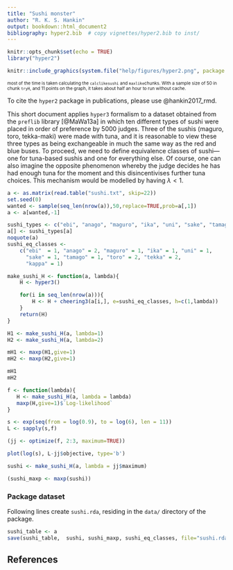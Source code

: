 ```yaml
---
title: "Sushi monster"
author: "R. K. S. Hankin"
output: bookdown::html_document2
bibliography: hyper2.bib  # copy vignettes/hyper2.bib to inst/
---
```


```r
knitr::opts_chunk$set(echo = TRUE)
library("hyper2")
```

```r
knitr::include_graphics(system.file("help/figures/hyper2.png", package = "hyper2"))
```


<font size="1"> most of the time is taken calculating the
`calclikesushi` and `maxlike`chunks.  With a sample size of 50 in
chunk `tryH`, and 11 points on the graph, it takes about half an hour
to run without cache. </font>

To cite the `hyper2` package in publications, please use @hankin2017_rmd.

This short document applies `hyper3` formalism to a dataset
obtained from the `preflib` library [@MaWa13a] in which ten
different types of sushi were placed in order of preference by 5000
judges.  Three of the sushis (maguro, toro, tekka-maki) were made with
tuna, and it is reasonable to view these three types as being
exchangeable in much the same way as the red and blue buses.  To
proceed, we need to define equivalence classes of sushi---one for
tuna-based sushis and one for everything else.  Of course, one can
also imagine the opposite phenomenon whereby the judge decides he has
had enough tuna for the moment and this disincentivises further tuna
choices.  This mechanism would be modelled by having $\lambda<1$.


```r
a <- as.matrix(read.table("sushi.txt", skip=22))
set.seed(0)
wanted <- sample(seq_len(nrow(a)),50,replace=TRUE,prob=a[,1])
a <- a[wanted,-1]
```

```r
sushi_types <- c("ebi", "anago", "maguro", "ika", "uni", "sake", "tamago", "toro", "tekka", "kappa")
a[] <- sushi_types[a]
noquote(a)
sushi_eq_classes <-
    c("ebi"  = 1, "anago" = 2, "maguro" = 1, "ika" = 1, "uni" = 1,
      "sake" = 1, "tamago" = 1, "toro" = 2, "tekka" = 2,
      "kappa" = 1)
```
	

```r
make_sushi_H <- function(a, lambda){
    H <- hyper3()

    for(i in seq_len(nrow(a))){
        H <- H + cheering3(a[i,], e=sushi_eq_classes, h=c(1,lambda))
    }
    return(H)
}
```

```r
H1 <- make_sushi_H(a, lambda=1)
H2 <- make_sushi_H(a, lambda=2)
```


```r
mH1 <- maxp(H1,give=1)
mH2 <- maxp(H2,give=1)
```


```r
mH1
mH2
```

```r
f <- function(lambda){
   H <- make_sushi_H(a, lambda = lambda)
   maxp(H,give=1)$`Log-likelihood`
}

s <- exp(seq(from = log(0.9), to = log(6), len = 11))
L <- sapply(s,f)
```

```r
(jj <- optimize(f, 2:3, maximum=TRUE))
```

```r
plot(log(s), L-jj$objective, type='b')
```

```r
sushi <- make_sushi_H(a, lambda = jj$maximum)
```

```r
(sushi_maxp <- maxp(sushi))
```

### Package dataset {-}

Following lines create `sushi.rda`, residing in the `data/` directory of the package.

```r
sushi_table <- a
save(sushi_table,  sushi, sushi_maxp, sushi_eq_classes, file="sushi.rda")
```

## References {-}
